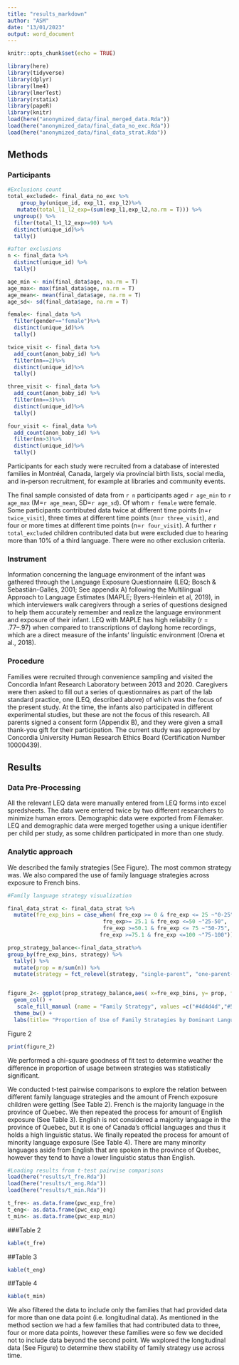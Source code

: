 ```yaml
---
title: "results_markdown"
author: "ASM"
date: "13/01/2023"
output: word_document
---
```


```r
knitr::opts_chunk$set(echo = TRUE)
```

```r
library(here)
library(tidyverse)
library(dplyr)
library(lme4)
library(lmerTest)
library(rstatix)
library(papeR)
library(knitr)
load(here("anonymized_data/final_merged_data.Rda"))
load(here("anonymized_data/final_data_no_exc.Rda"))
load(here("anonymized_data/final_data_strat.Rda"))

```

## Methods

### Participants
```r
#Exclusions count
total_excluded<- final_data_no_exc %>%
    group_by(unique_id, exp_l1, exp_l2)%>%
   mutate(total_l1_l2_exp=(sum(exp_l1,exp_l2,na.rm = T))) %>%
  ungroup() %>%
  filter(total_l1_l2_exp>=90) %>%
  distinct(unique_id)%>%
  tally()

#after exclusions
n <- final_data %>%
  distinct(unique_id) %>%
  tally()

age_min <- min(final_data$age, na.rm = T)
age_max<- max(final_data$age, na.rm = T)
age_mean<- mean(final_data$age, na.rm = T)
age_sd<- sd(final_data$age, na.rm = T)

female<- final_data %>%
  filter(gender=="female")%>%
  distinct(unique_id)%>%
  tally()

twice_visit <- final_data %>%
  add_count(anon_baby_id) %>%
  filter(nn==2)%>%
  distinct(unique_id)%>%
  tally()

three_visit <- final_data %>%
  add_count(anon_baby_id) %>%
  filter(nn==3)%>%
  distinct(unique_id)%>%
  tally()

four_visit <- final_data %>%
  add_count(anon_baby_id) %>%
  filter(nn>3)%>%
  distinct(unique_id)%>%
  tally()

```

 Participants for each study were recruited from a database of interested families in Montréal, Canada, largely via provincial birth lists, social media, and in-person recruitment, for example at libraries and community events. 
 
 The final sample consisted of data from `r n` participants aged `r age_min` to `r age_max` (M=`r age_mean`, SD=`r age_sd`). Of whom `r female` were female. Some participants contributed data twice at different time points (n=`r twice_visit`), three times at different time points (n=`r three_visit`), and four or more times at different time points (n=`r four_visit`). A further `r total_excluded` children contributed data but were excluded due to hearing more than 10% of a third language. There were no other exclusion criteria.

### Instrument
  Information concerning the language environment of the infant was gathered through the Language Exposure Questionnaire (LEQ; Bosch & Sebastián-Gallés, 2001; See appendix A) following the Multilingual Approach to Language Estimates (MAPLE; Byers-Heinlein et al, 2019), in which interviewers walk caregivers through a series of questions designed to help them accurately remember and realize the language environment and exposure of their infant. LEQ with MAPLE has high reliability (r = .77–.97) when compared to transcriptions of daylong home recordings, which are a direct measure of the infants’ linguistic environment (Orena et al., 2018).

### Procedure
  Families were recruited through convenience sampling and visited the Concordia Infant Research Laboratory between 2013 and 2020. Caregivers were then asked to fill out a series of questionnaires as part of the lab standard practice, one (LEQ, described above) of which was the focus of the present study. At the time, the infants also participated in different experimental studies, but these are not the focus of this research. All parents signed a consent form (Appendix B), and they were given a small thank-you gift for their participation. The current study was approved by Concordia University Human Research Ethics Board (Certification Number 10000439). 
 
## Results 

### Data Pre-Processing

  All the relevant LEQ data were manually entered from LEQ forms into excel spredsheets. The data were entered twice by two different researchers to minimize human errors. Demographic data were exported from Filemaker. LEQ and demographic data were merged together using a unique identifier per child per study, as some children participated in more than one study. 

### Analytic approach
  We described the family strategies (See Figure). The most common strategy was. We also compared the use of family language strategies across exposure to French bins.
 

```r
#Family language strategy visualization

final_data_strat <- final_data_strat %>%
  mutate(fre_exp_bins = case_when( fre_exp >= 0 & fre_exp <= 25 ~"0-25",
                              fre_exp>= 25.1 & fre_exp <=50 ~"25-50",
                              fre_exp >=50.1 & fre_exp <= 75 ~"50-75",
                             fre_exp >=75.1 & fre_exp <=100 ~"75-100"))

prop_strategy_balance<-final_data_strat%>%
group_by(fre_exp_bins, strategy) %>%
  tally() %>%
  mutate(prop = n/sum(n)) %>%
  mutate(strategy = fct_relevel(strategy, "single-parent", "one-parent-one-lang-strict","one-parent-one-lang-flex","one-language-at-home","one-parent-bilingual", "both-parents-bilingual"))


figure_2<- ggplot(prop_strategy_balance,aes( x=fre_exp_bins, y= prop, fill = strategy )) +
  geom_col() +
   scale_fill_manual (name = "Family Strategy", values =c("#4d4d4d","#57bc53","#008c77", "#4169e1", "#f6cb7f", "#f94f80")) +
  theme_bw() +
  labs(title= "Proportion of Use of Family Strategies by Dominant Language Exposure Bin")

```
Figure 2
```r
print(figure_2)
```


  We performed a chi-square goodness of fit test to determine weather the difference in proportion of usage between strategies was statistically significant. 
  
  We conducted t-test pairwise comparisons to explore the relation between different family language strategies and the amount of French exposure children were getting (See Table 2). French is the majority language in the province of Quebec. We then repeated the process for amount of English exposure (See Table 3). English is not considered a majority language in the province of Quebec, but it is one of Canada's official languages and thus it holds a high linguistic status. We finally repeated the process for amount of minority language exposure (See Table 4). There are many minority languages aside from English that are spoken in the province of Quebec, however they tend to have a lower linguistic status than English.    


```r
#Loading results from t-test pairwise comparisons
load(here("results/t_fre.Rda"))
load(here("results/t_eng.Rda"))
load(here("results/t_min.Rda"))

t_fre<- as.data.frame(pwc_exp_fre)
t_eng<- as.data.frame(pwc_exp_eng)
t_min<- as.data.frame(pwc_exp_min)
```
###Table 2
```r
kable(t_fre)
```
##Table 3
```r

kable(t_eng)

```

##Table 4
```r
kable(t_min)

```

  We also filtered the data to include only the families that had provided data for more than one data point (i.e. longitudinal data). As mentioned in the method section we had a few families that had contributed data to three, four or more data points, however these families were so few we decided not to include data beyond the second point. We wxplored the longitudinal data (See Figure) to determine thew stability of family strategy use across time.   